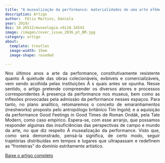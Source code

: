 ```yaml
---
title: "A musealização da performance: materialidades de uma arte efêmera"
description: Artigo
author:  Félix Martins, Daniela 
year: 2019/
doi: 10.26512/museologia.v9i18.34543
image: /images/cover_issue_2036_pt_BR.jpg
category: artigo
about:
  template: trestles
  image-width: 15em
  image-shape: rounded

---
```


<P align="justify">Nos últimos anos a arte da performance, constitutivamente resistente quanto Ã  quietude das obras colecionáveis, exibíveis e comercializáveis, vem sendo acolhida pelas instituições Ã s quais antes se opunha. Nesse sentido, o artigo pretende compreender os diversos atores e processos correspondentes Ã  presença da performance nos museus, bem como as inflexões provocadas pela admissão da performance nesses espaços. Para tanto, no plano analítico, retomaremos o conceito de emaranhamentos (meshworks) proposto pelo antropólogo britânico Tim Ingold; e a aquisição da performance Good Feelings in Good Times de Roman Ondák, pela Tate Modern, como caso empírico. Espera-se, com esse arranjo, que possamos responder algumas das insuficiências das perspectivas de campo e mundo da arte, no que diz respeito Ã  musealização da performance. Visto que, como será demonstrado, pensá-la significa, de certo modo, seguir trajetórias distribuídas em tempos e lugares que ultrapassam e redefinem as “fronteiras” do domínio estritamente artístico.</p> 

[Baixe o artigo completo](https://periodicos.unb.br/index.php/museologia/article/view/34543)
